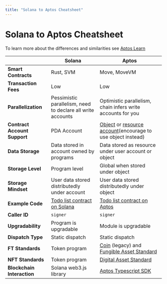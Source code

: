 ```yaml
---
title: "Solana to Aptos Cheatsheet"
---
```


# Solana to Aptos Cheatsheet

To learn more about the differences and similarities see [Aptos Learn](https://learn.aptoslabs.com/example/solana-to-aptos/cheat-sheet)

|                              | Solana                                                                                                           | Aptos                                                                                                                                                              |
| ---------------------------- | ---------------------------------------------------------------------------------------------------------------- | ------------------------------------------------------------------------------------------------------------------------------------------------------------------ |
| **Smart Contracts**          | Rust, SVM                                                                                                        | Move, MoveVM                                                                                                                                                       |
| **Transaction Fees**         | Low                                                                                                              | Low                                                                                                                                                                |
| **Parallelization**          | Pessimistic parallelism, need to declare all write accounts                                                      | Optimistic parallelism, chain infers write accounts for you                                                                                                        |
| **Contract Account Support** | PDA Account                                                                                                      | [Object](../smart-contracts/aptos-standards/aptos-object/) or [resource account](../smart-contracts/resource-accounts.mdx)(encourage to use object instead) |
| **Data Storage**             | Data stored in account owned by programs                                                                         | Data stored as resource under user account or object                                                                                                               |
| **Storage Level**            | Program level                                                                                                    | Global when stored under object                                                                                                                                    |
| **Storage Mindset**          | User data stored distributedly under account                                                                     | User data stored distributedly under object                                                                                                                        |
| **Example Code**             | [Todo list contract on Solana](https://github.com/aptos-labs/move-by-examples/tree/main/advanced-todo-list/solana) | [Todo list contract on Aptos](https://github.com/aptos-labs/move-by-examples/tree/main/advanced-todo-list/aptos)                                                     |
| **Caller ID**                | `signer`                                                                                                         | `signer`                                                                                                                                                           |
| **Upgradability**            | Program is upgradable                                                                                            | Module is upgradable                                                                                                                                               |
| **Dispatch Type**            | Static dispatch                                                                                                  | Static dispatch                                                                                                                                                    |
| **FT Standards**             | Token program                                                                                                    | [Coin](../smart-contracts/aptos-coin.mdx) (legacy) and [Fungible Asset Standard](../smart-contracts/fungible-asset.mdx)                                  |
| **NFT Standards**            | Token program                                                                                                    | [Digital Asset Standard](../smart-contracts/digital-asset.mdx)                                                                                                |
| **Blockchain Interaction**   | Solana web3.js library                                                                                           | [Aptos Typescript SDK](../sdks/ts-sdk.mdx)                                                                                                 |